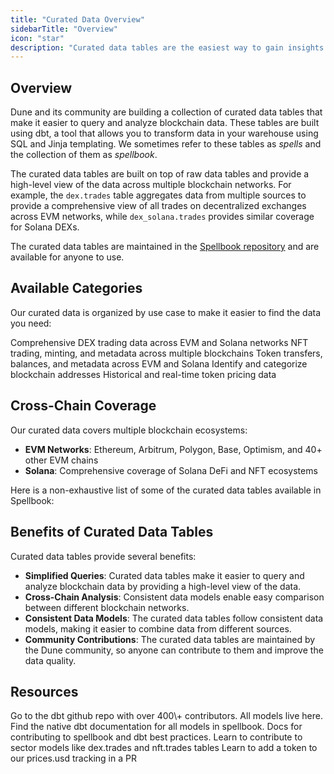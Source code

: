 ```yaml
---
title: "Curated Data Overview"
sidebarTitle: "Overview"
icon: "star"
description: "Curated data tables are the easiest way to gain insights on Dune"
---
```



## Overview

Dune and its community are building a collection of curated data tables that make it easier to query and analyze blockchain data. These tables are built using dbt, a tool that allows you to transform data in your warehouse using SQL and Jinja templating. We sometimes refer to these tables as _spells_ and the collection of them as _spellbook_.

The curated data tables are built on top of raw data tables and provide a high-level view of the data across multiple blockchain networks. For example, the `dex.trades` table aggregates data from multiple sources to provide a comprehensive view of all trades on decentralized exchanges across EVM networks, while `dex_solana.trades` provides similar coverage for Solana DEXs.

The curated data tables are maintained in the [Spellbook repository](https://github.com/duneanalytics/spellbook) and are available for anyone to use.

## Available Categories

Our curated data is organized by use case to make it easier to find the data you need:

<CardGroup cols={2}>
  <Card title="DEX Trades" icon="shuffle" href="/data-catalog/curated/dex-trades/overview">
    Comprehensive DEX trading data across EVM and Solana networks
  </Card>
  <Card title="NFT Trades" icon="image" href="/data-catalog/curated/nft-trades/overview">
    NFT trading, minting, and metadata across multiple blockchains
  </Card>
  <Card title="Token Transfers" icon="coins" href="/data-catalog/curated/token-transfers/overview">
    Token transfers, balances, and metadata across EVM and Solana
  </Card>
  <Card title="Address Labels" icon="tag" href="/data-catalog/curated/labels/overview">
    Identify and categorize blockchain addresses
  </Card>
  <Card title="Token Prices" icon="dollar-sign" href="/data-catalog/curated/prices/overview">
    Historical and real-time token pricing data
  </Card>
</CardGroup>

## Cross-Chain Coverage

Our curated data covers multiple blockchain ecosystems:

- **EVM Networks**: Ethereum, Arbitrum, Polygon, Base, Optimism, and 40+ other EVM chains
- **Solana**: Comprehensive coverage of Solana DeFi and NFT ecosystems

Here is a non-exhaustive list of some of the curated data tables available in Spellbook:

<div>
<DuneEmbed qID={3708634} vID={6239879} height={400} />
</div>

## Benefits of Curated Data Tables

Curated data tables provide several benefits:

- **Simplified Queries**: Curated data tables make it easier to query and analyze blockchain data by providing a high-level view of the data.
- **Cross-Chain Analysis**: Consistent data models enable easy comparison between different blockchain networks.
- **Consistent Data Models**: The curated data tables follow consistent data models, making it easier to combine data from different sources.
- **Community Contributions**: The curated data tables are maintained by the Dune community, so anyone can contribute to them and improve the data quality.

## Resources

<CardGroup cols={2}>
  <Card title="Spellbook Repo" icon="github" href="https://github.com/duneanalytics/spellbook">
    Go to the dbt github repo with over 400\+ contributors. All models live here.
  </Card>
  <Card title="Model Docs" icon="table" href="https://spellbook-docs.dune.com/">
    Find the native dbt documentation for all models in spellbook.
  </Card>
  <Card title="dbt practices in Spellbook" icon="book" href="https://github.com/duneanalytics/spellbook/tree/main/docs">
    Docs for contributing to spellbook and dbt best practices.
  </Card>
  <Card title="Adding to Sector Models" icon="code-pull-request" href="https://github.com/duneanalytics/spellbook/blob/main/dbt_subprojects/dex/README.md">
    Learn to contribute to sector models like dex.trades and nft.trades tables
  </Card>
  <Card title="Adding a token to prices" icon="dollar-sign" href="https://github.com/duneanalytics/spellbook/blob/main/models/prices/README.md">
    Learn to add a token to our prices.usd tracking in a PR
  </Card>
</CardGroup>
